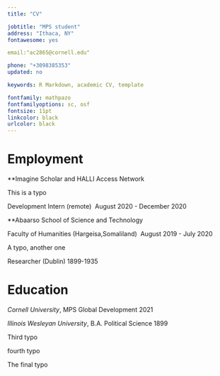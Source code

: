 ```yaml
---
title: "CV"

jobtitle: "MPS student"
address: "Ithaca, NY"
fontawesome: yes

email:"ac2865@cornell.edu"

phone: "+3098385353"
updated: no

keywords: R Markdown, academic CV, template

fontfamily: mathpazo
fontfamilyoptions: sc, osf
fontsize: 11pt
linkcolor: black
urlcolor: black
---
```


# Employment

**Imagine Scholar and HALLI Access Network 

This is a typo


Development Intern (remote) \ August 2020 - December 2020 


**Abaarso School of Science and Technology 

Faculty of Humanities (Hargeisa,Somaliland) \ August 2019 - July 2020

A typo, another one

Researcher (Dublin) \hfill 1899-1935

# Education

*Cornell University*, MPS Global Development \hfill 2021

*Illinois Wesleyan University*, B.A. Political Science  \hfill 1899

Third typo 

fourth typo 


The final typo 
